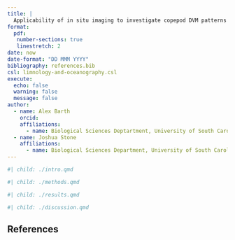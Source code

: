 ```yaml
---
title: |
  Applicability of in situ imaging to investigate copepod DVM patterns and morphology
format:
  pdf:
   number-sections: true
   linestretch: 2
date: now
date-format: "DD MMM YYYY"
bibliography: references.bib
csl: limnology-and-oceanography.csl
execute:
  echo: false
  warning: false
  message: false
author:
  - name: Alex Barth
    orcid: 
    affiliations:
      - name: Biological Sciences Deptartment, University of South Carolina
  - name: Joshua Stone
    affiliations:
      - name: Biological Sciences Department, University of South Carolina
---
```


```r
#| child: ./intro.qmd
```

```r
#| child: ./methods.qmd
```

```r
#| child: ./results.qmd
```

```r
#| child: ./discussion.qmd
```


## References{#sec-references}
